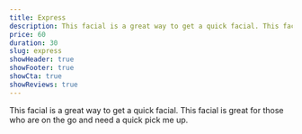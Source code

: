 ```yaml
---
title: Express
description: This facial is a great way to get a quick facial. This facial is great for those who are on the go and need a quick pick me up.
price: 60
duration: 30
slug: express
showHeader: true
showFooter: true
showCta: true
showReviews: true
---
```


This facial is a great way to get a quick facial. This facial is great for those who are on the go and need a quick pick me up.
